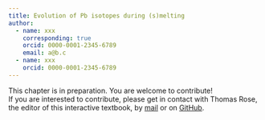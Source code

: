 ```yaml
---
title: Evolution of Pb isotopes during (s)melting
author: 
  - name: xxx
    corresponding: true
    orcid: 0000-0001-2345-6789
    email: a@b.c
  - name: xxx
    orcid: 0000-0001-2345-6789
---
```


::: {.callout-caution title="In preparation"}
This chapter is in preparation. You are welcome to contribute!  
If you are interested to contribute, please get in contact with Thomas Rose, the editor of this interactive textbook, by [mail](mailto:thomas.rose@bergbaumuseum.de?subject=LIA%20textbook) or on [GitHub](https://github.com/archmetalDBM/GlobaLID-Edu). 
:::

<!--
## Learning objective
In this unit you will gain understanding of the changes of Pb isotope signatures in the metallurgical process.

## Prior knowledge
... building upon what you already know about ... 

* lead isotope signatures of ores
* metallurgical process


## Outline
... by doing these things: 

* no isotope fractionation
* Mixing processes: fluxes, recycling, alloying


## Learning content

Powerpoint slides
interactive tool: “buckets” with material with different materials (copper, tin, lead, scrap metal) and “mixer”, coupled with respective changes in Pb isotope diagram

## Self check
Now you can provide answers to the following questions: 

* ... 

## Further reading
To delve deeper into this topic, we recommend the following resources... 

* Cui, J., and Wu, X., 2011, An experimental investigation on lead isotopic fractionati
on during metallurgical processes, Archaeometry, 53(1), 205–14.
* Rademakers, F. W., Verly, G., Somaglino, C., and Degryse, P., 2020, Geochemical changes during Egyptian copper smelting? An experimental approach to the Ayn Soukhna process and broader implications for archaeometallurgy, Journal of Archaeological Science, 122, 105223.
* Baron, S., Le-Carlier, C., Carignan, J., and Ploquin, A., 2009, Archaeological reconstruction of medieval lead production: Implications for ancient metal provenance studies and paleopollution tracing by Pb isotopes, Applied Geochemistry, 24(11), 2093–101.
* Longman, J., Veres, D., Ersek, V., Phillips, D. L., Chauvel, C., and Tamas, C. G., 2018, Quantitative assessment of Pb sources in isotopic mixtures using a Bayesian mixing model, Scientific Reports, 8(1), 6154.
* Eshel, T., Gilboa, A., Yahalom-Mack, N., Tirosh, O., and Erel, Y., 2021, Debasement of silver throughout the Late Bronze – Iron Age transition in the Southern Levant: Analytical and cultural implications, Journal of Archaeological Science, 125, 105268.
* Pollard, A. M., and Bray, P. J., 2015, A New Method For Combining Lead Isotope and Lead Abundance Data to Characterize Archaeological Copper Alloys, Archaeometry, 57(6), 996–1008.
* Sun, Z., Liu, S., Zhang, J., Chen, K., and Kaufman, B., 2023, Resolving the complex mixing history of ancient Chinese bronzes by Manifold Learning and a Bayesian Mixing Model, Journal of Archaeological Science, 151, 105728.
* Bray, P., 2020, Modelling Roman Concepts of Copper-Alloy Recycling and Mutability: The Chemical Characterization Hypothesis and Roman Britain, In Recycling and Reuse in the Roman Economy (P. Bray), 237–64, Oxford University Press.

-->
